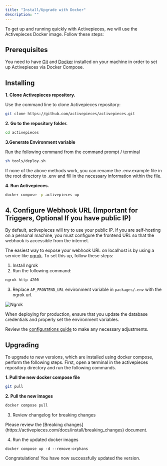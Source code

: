 ```yaml
---
title: "Install/Upgrade with Docker"
description: ""
---
```


To get up and running quickly with Activepieces, we will use the Activepieces Docker image. Follow these steps:

## Prerequisites

You need to have [Git](https://git-scm.com/book/en/v2/Getting-Started-Installing-Git) and [Docker](https://docs.docker.com/get-docker/) installed on your machine in order to set up Activepieces via Docker Compose.

## Installing

**1. Clone Activepieces repository.**

Use the command line to clone Activepieces repository:

```bash
git clone https://github.com/activepieces/activepieces.git
```

**2. Go to the repository folder.**

```bash
cd activepieces
```

**3.Generate Environment variable**

Run the following command from the command prompt / terminal

```bash
sh tools/deploy.sh
```

<Tip>
If none of the above methods work, you can rename the .env.example file in the root directory to .env and fill in the necessary information within the file.
</Tip>

**4. Run Activepieces.**

```bash
docker compose -p activepieces up
```

## 4. Configure Webhook URL (Important for Triggers, Optional If you have public IP)

By default, activepieces will try to use your public IP. If you are self-hosting on a personal machine, you must configure the frontend URL so that the webhook is accessible from the internet.

The easiest way to expose your webhook URL on localhost is by using a service like [ngrok](https://ngrok.com/). To set this up, follow these steps:

1. Install ngrok
2. Run the following command:
```bash
ngrok http 4200
```
3. Replace `AP_FRONTEND_URL` environment variable in `packages/.env` with the ngrok url.

![Ngrok](../resources/screenshots/docker-ngrok.png)

<Warning>
When deploying for production, ensure that you update the database credentials and properly set the environment variables.

Review the [configurations guide](configurations.mdx) to make any necessary adjustments.
</Warning>

## Upgrading

To upgrade to new versions, which are installed using docker compose, perform the following steps. First, open a terminal in the activepieces repository directory and run the following commands.

**1. Pull the new docker compose file**
```bash
git pull
```

**2. Pull the new images**
```bash
docker compose pull
```

3. Review changelog for breaking changes

<Warning>
Please review the [Breaking changes](https://activepieces.com/docs/install/breaking_changes) document.
</Warning>

4. Run the updated docker images
```
docker compose up -d --remove-orphans
```

Congratulations! You have now successfully updated the version.
